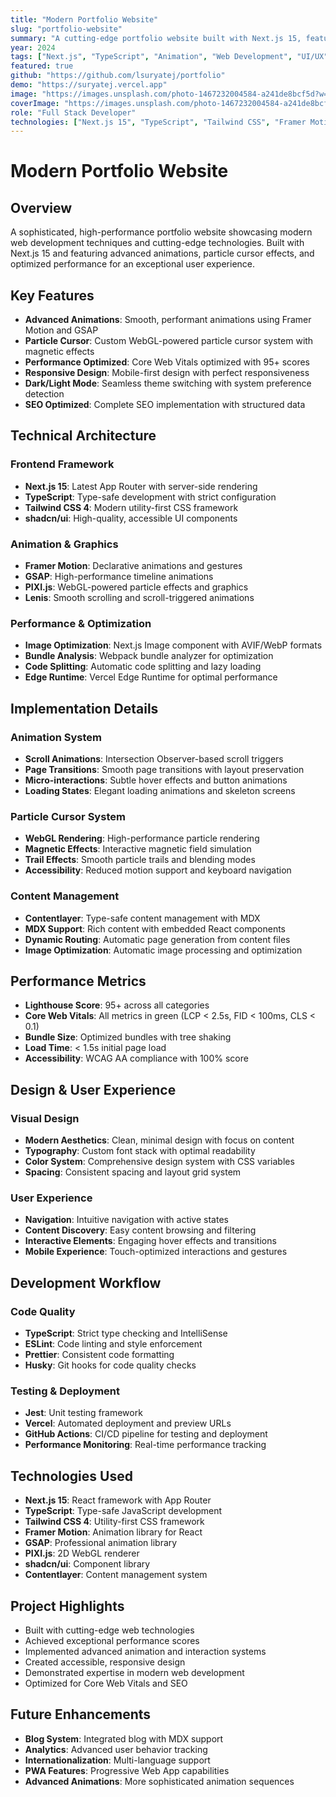 ```yaml
---
title: "Modern Portfolio Website"
slug: "portfolio-website"
summary: "A cutting-edge portfolio website built with Next.js 15, featuring advanced animations, particle cursor effects, and modern web technologies for an exceptional user experience."
year: 2024
tags: ["Next.js", "TypeScript", "Animation", "Web Development", "UI/UX", "Performance"]
featured: true
github: "https://github.com/lsuryatej/portfolio"
demo: "https://suryatej.vercel.app"
image: "https://images.unsplash.com/photo-1467232004584-a241de8bcf5d?w=800&h=600&fit=crop&crop=center"
coverImage: "https://images.unsplash.com/photo-1467232004584-a241de8bcf5d?w=800&h=600&fit=crop&crop=center"
role: "Full Stack Developer"
technologies: ["Next.js 15", "TypeScript", "Tailwind CSS", "Framer Motion", "GSAP", "PIXI.js", "shadcn/ui"]
---
```


# Modern Portfolio Website

## Overview

A sophisticated, high-performance portfolio website showcasing modern web development techniques and cutting-edge technologies. Built with Next.js 15 and featuring advanced animations, particle cursor effects, and optimized performance for an exceptional user experience.

## Key Features

- **Advanced Animations**: Smooth, performant animations using Framer Motion and GSAP
- **Particle Cursor**: Custom WebGL-powered particle cursor system with magnetic effects
- **Performance Optimized**: Core Web Vitals optimized with 95+ scores
- **Responsive Design**: Mobile-first design with perfect responsiveness
- **Dark/Light Mode**: Seamless theme switching with system preference detection
- **SEO Optimized**: Complete SEO implementation with structured data

## Technical Architecture

### Frontend Framework
- **Next.js 15**: Latest App Router with server-side rendering
- **TypeScript**: Type-safe development with strict configuration
- **Tailwind CSS 4**: Modern utility-first CSS framework
- **shadcn/ui**: High-quality, accessible UI components

### Animation & Graphics
- **Framer Motion**: Declarative animations and gestures
- **GSAP**: High-performance timeline animations
- **PIXI.js**: WebGL-powered particle effects and graphics
- **Lenis**: Smooth scrolling and scroll-triggered animations

### Performance & Optimization
- **Image Optimization**: Next.js Image component with AVIF/WebP formats
- **Bundle Analysis**: Webpack bundle analyzer for optimization
- **Code Splitting**: Automatic code splitting and lazy loading
- **Edge Runtime**: Vercel Edge Runtime for optimal performance

## Implementation Details

### Animation System
- **Scroll Animations**: Intersection Observer-based scroll triggers
- **Page Transitions**: Smooth page transitions with layout preservation
- **Micro-interactions**: Subtle hover effects and button animations
- **Loading States**: Elegant loading animations and skeleton screens

### Particle Cursor System
- **WebGL Rendering**: High-performance particle rendering
- **Magnetic Effects**: Interactive magnetic field simulation
- **Trail Effects**: Smooth particle trails and blending modes
- **Accessibility**: Reduced motion support and keyboard navigation

### Content Management
- **Contentlayer**: Type-safe content management with MDX
- **MDX Support**: Rich content with embedded React components
- **Dynamic Routing**: Automatic page generation from content files
- **Image Optimization**: Automatic image processing and optimization

## Performance Metrics

- **Lighthouse Score**: 95+ across all categories
- **Core Web Vitals**: All metrics in green (LCP < 2.5s, FID < 100ms, CLS < 0.1)
- **Bundle Size**: Optimized bundles with tree shaking
- **Load Time**: < 1.5s initial page load
- **Accessibility**: WCAG AA compliance with 100% score

## Design & User Experience

### Visual Design
- **Modern Aesthetics**: Clean, minimal design with focus on content
- **Typography**: Custom font stack with optimal readability
- **Color System**: Comprehensive design system with CSS variables
- **Spacing**: Consistent spacing and layout grid system

### User Experience
- **Navigation**: Intuitive navigation with active states
- **Content Discovery**: Easy content browsing and filtering
- **Interactive Elements**: Engaging hover effects and transitions
- **Mobile Experience**: Touch-optimized interactions and gestures

## Development Workflow

### Code Quality
- **TypeScript**: Strict type checking and IntelliSense
- **ESLint**: Code linting and style enforcement
- **Prettier**: Consistent code formatting
- **Husky**: Git hooks for code quality checks

### Testing & Deployment
- **Jest**: Unit testing framework
- **Vercel**: Automated deployment and preview URLs
- **GitHub Actions**: CI/CD pipeline for testing and deployment
- **Performance Monitoring**: Real-time performance tracking

## Technologies Used

- **Next.js 15**: React framework with App Router
- **TypeScript**: Type-safe JavaScript development
- **Tailwind CSS 4**: Utility-first CSS framework
- **Framer Motion**: Animation library for React
- **GSAP**: Professional animation library
- **PIXI.js**: 2D WebGL renderer
- **shadcn/ui**: Component library
- **Contentlayer**: Content management system

## Project Highlights

- Built with cutting-edge web technologies
- Achieved exceptional performance scores
- Implemented advanced animation and interaction systems
- Created accessible, responsive design
- Demonstrated expertise in modern web development
- Optimized for Core Web Vitals and SEO

## Future Enhancements

- **Blog System**: Integrated blog with MDX support
- **Analytics**: Advanced user behavior tracking
- **Internationalization**: Multi-language support
- **PWA Features**: Progressive Web App capabilities
- **Advanced Animations**: More sophisticated animation sequences
